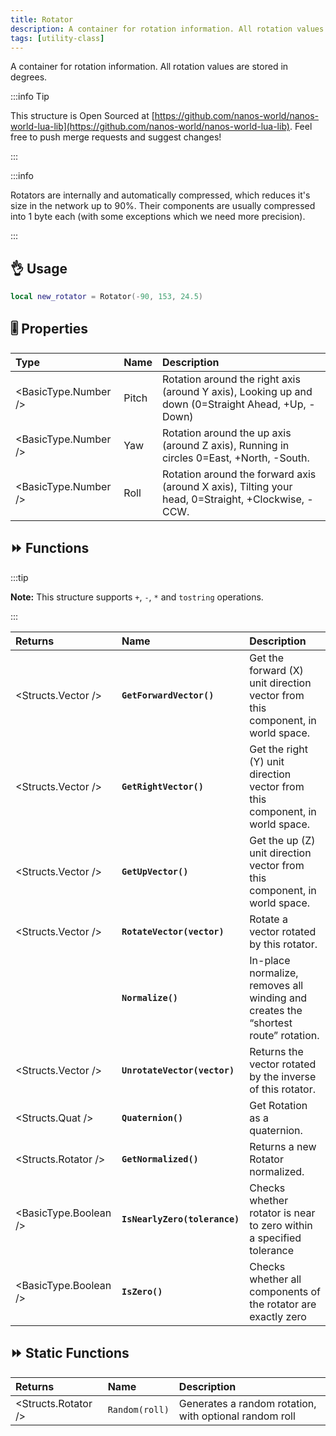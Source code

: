 ```yaml
---
title: Rotator
description: A container for rotation information. All rotation values are stored in degrees.
tags: [utility-class]
---
```



A container for rotation information. All rotation values are stored in degrees.


:::info Tip

This structure is Open Sourced at [https://github.com/nanos-world/nanos-world-lua-lib](https://github.com/nanos-world/nanos-world-lua-lib). Feel free to push merge requests and suggest changes!

:::

:::info

Rotators are internally and automatically compressed, which reduces it's size in the network up to 90%. Their components are usually compressed into 1 byte each (with some exceptions which we need more precision).

:::

## 👌 Usage

```lua
local new_rotator = Rotator(-90, 153, 24.5)
```

## 🎚 Properties

| **Type** | **Name** | **Description** |
| :--- | :--- | :--- |
| <BasicType.Number /> | Pitch | Rotation around the right axis (around Y axis), Looking up and down (0=Straight Ahead, +Up, -Down) |
| <BasicType.Number /> | Yaw | Rotation around the up axis (around Z axis), Running in circles 0=East, +North, -South. |
| <BasicType.Number /> | Roll | Rotation around the forward axis (around X axis), Tilting your head, 0=Straight, +Clockwise, -CCW. |

## ⏩ Functions

:::tip

**Note:** This structure supports `+`, `-`, `*` and `tostring` operations.

:::

| **Returns** | **Name** | **Description** |
| :--- | :--- | :--- |
| <Structs.Vector /> | **`GetForwardVector()`** | Get the forward (X) unit direction vector from this component, in world space. |
| <Structs.Vector /> | **`GetRightVector()`** | Get the right (Y) unit direction vector from this component, in world space. |
| <Structs.Vector /> | **`GetUpVector()`** | Get the up (Z) unit direction vector from this component, in world space. |
| <Structs.Vector /> | **`RotateVector(vector)`** | Rotate a vector rotated by this rotator. |
|  | **`Normalize()`** | In-place normalize, removes all winding and creates the “shortest route” rotation. |
| <Structs.Vector /> | **`UnrotateVector(vector)`** | Returns the vector rotated by the inverse of this rotator. |
| <Structs.Quat /> | **`Quaternion()`** | Get Rotation as a quaternion. |
| <Structs.Rotator /> | **`GetNormalized()`** | Returns a new Rotator normalized. |
| <BasicType.Boolean /> | **`IsNearlyZero(tolerance)`** | Checks whether rotator is near to zero within a specified tolerance |
| <BasicType.Boolean /> | **`IsZero()`** | Checks whether all components of the rotator are exactly zero |


## ⏩ Static Functions

| **Returns** | **Name** | **Description** |
| :--- | :--- | :--- |
| <Structs.Rotator /> | `Random(roll)` | Generates a random rotation, with optional random roll |
